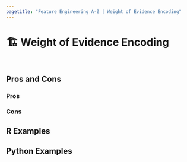 ```yaml
---
pagetitle: "Feature Engineering A-Z | Weight of Evidence Encoding"
---
```


# 🏗️ Weight of Evidence Encoding {#sec-categorical-weight-of-evidence}

::: {style="visibility: hidden; height: 0px;"}
## Weight of Evidence Encoding
:::

## Pros and Cons

### Pros

### Cons

## R Examples

## Python Examples
